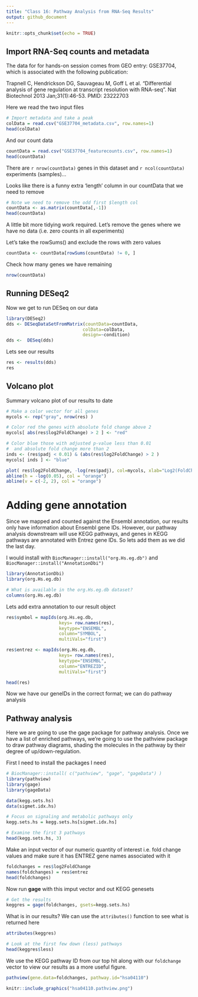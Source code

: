 ```yaml
---
title: "Class 16: Pathway Analysis from RNA-Seq Results"
output: github_document
---
```


```r
knitr::opts_chunk$set(echo = TRUE)
```

## Import RNA-Seq counts and metadata

The data for for hands-on session comes from GEO entry: GSE37704, which is associated with the following publication:

Trapnell C, Hendrickson DG, Sauvageau M, Goff L et al. "Differential analysis of gene regulation at transcript resolution with RNA-seq". Nat Biotechnol 2013 Jan;31(1):46-53. PMID: 23222703

Here we read the two input files

```r
# Import metadata and take a peak
colData = read.csv("GSE37704_metadata.csv", row.names=1)
head(colData)
```

And our count data

```r
countData = read.csv("GSE37704_featurecounts.csv", row.names=1)
head(countData)
```

There are `r nrow(countData)` genes in this dataset and `r ncol(countData)` experiments (samples)...

Looks like there is a funny extra 'length' column in our countData that we need to remove

```r
# Note we need to remove the odd first $length col
countData <- as.matrix(countData[,-1])
head(countData)
```

A little bit more tidying work required. Let's remove the genes where we have no data (i.e. zero counts in all experiments)

Let's take the rowSums() and exclude the rows with zero values

```r
countData <- countData[rowSums(countData) != 0, ]
```

Check how many genes we have remaining

```r
nrow(countData)
```

## Running DESeq2

Now we get to run DESeq on our data

```r
library(DESeq2)
dds <- DESeqDataSetFromMatrix(countData=countData,
                             colData=colData,
                             design=~condition)
dds <-  DESeq(dds)
```

Lets see our results

```r
res <- results(dds)
res
```

## Volcano plot
Summary volcano plot of our results to date

```r
# Make a color vector for all genes
mycols <- rep("gray", nrow(res) )

# Color red the genes with absolute fold change above 2
mycols[ abs(res$log2FoldChange) > 2 ] <- "red"

# Color blue those with adjusted p-value less than 0.01
#  and absolute fold change more than 2
inds <- (res$padj < 0.01) & (abs(res$log2FoldChange) > 2 )
mycols[ inds ] <- "blue"

plot( res$log2FoldChange, -log(res$padj), col=mycols, xlab="Log2(FoldChange)", ylab="-Log(P-value)" )
abline(h = -log(0.05), col = "orange")
abline(v = c(-2, 2), col = "orange")
```


# Adding gene annotation

Since we mapped and counted against the Ensembl annotation, our results only have information about Ensembl gene IDs. However, our pathway analysis downstream will use KEGG pathways, and genes in KEGG pathways are annotated with Entrez gene IDs. So lets add them as we did the last day.


I would install with `BiocManager::install("org.Hs.eg.db")` and `BiocManager::install("AnnotationDbi")`

```r
library(AnnotationDbi)
library(org.Hs.eg.db)

# What is available in the org.Hs.eg.db dataset?
columns(org.Hs.eg.db)
```

Lets add extra annotation to our result object
```r
res$symbol = mapIds(org.Hs.eg.db,
                    keys= row.names(res), 
                    keytype="ENSEMBL",
                    column="SYMBOL",
                    multiVals="first")

res$entrez <- mapIds(org.Hs.eg.db,
                    keys= row.names(res), 
                    keytype="ENSEMBL",
                    column="ENTREZID",
                    multiVals="first")

head(res)
```

Now we have our geneIDs in the correct format; we can do pathway analysis

## Pathway analysis

Here we are going to use the gage package for pathway analysis. Once we have a list of enriched pathways, we're going to use the pathview package to draw pathway diagrams, shading the molecules in the pathway by their degree of up/down-regulation.

First I need to install the packages I need

```r
# BiocManager::install( c("pathview", "gage", "gageData") )
library(pathview)
library(gage)
library(gageData)

data(kegg.sets.hs)
data(sigmet.idx.hs)

# Focus on signaling and metabolic pathways only
kegg.sets.hs = kegg.sets.hs[sigmet.idx.hs]

# Examine the first 3 pathways
head(kegg.sets.hs, 3)
```

Make an input vector of our numeric quantity of interest i.e. fold change values and make sure it has ENTREZ gene names associated with it

```r
foldchanges = res$log2FoldChange
names(foldchanges) = res$entrez
head(foldchanges)
```

Now run **gage** with this imput vector and out KEGG genesets

```r
# Get the results
keggres = gage(foldchanges, gsets=kegg.sets.hs)
```

What is in our results? We can use the `attributes()` function to see what is returned here

```r
attributes(keggres)
```

```r
# Look at the first few down (less) pathways
head(keggres$less)
```

We use the KEGG pathway ID from our top hit along with our `foldchange` vector to view our results as a more useful figure.

```r
pathview(gene.data=foldchanges, pathway.id="hsa04110")
```

```r
knitr::include_graphics("hsa04110.pathview.png")
```
















